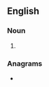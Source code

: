 {{also|Metiers|métiers}}
==English==

===Noun===
{{head|en|noun plural form}}

# {{plural of|metier|lang=en}}

===Anagrams===
* {{anagrams|en|a=eeimrst|-meister|meister|reemits|retimes|tremies|triseme}}